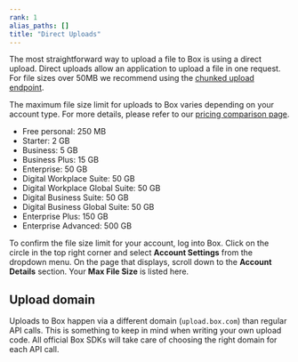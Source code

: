```yaml
---
rank: 1
alias_paths: []
title: "Direct Uploads"
---
```

The most straightforward way to upload a file to Box is using a direct upload.
Direct uploads allow an application to upload a file in one request. For file
sizes over 50MB we recommend using the [chunked upload endpoint][cu].

The maximum file size limit for uploads to Box varies depending on your account
type. For more details, please refer to our [pricing comparison page][pcp].

* Free personal: 250 MB
* Starter: 2 GB
* Business: 5 GB
* Business Plus: 15 GB
* Enterprise: 50 GB
* Digital Workplace Suite: 50 GB
* Digital Workplace Global Suite: 50 GB
* Digital Business Suite: 50 GB
* Digital Business Global Suite: 50 GB
* Enterprise Plus: 150 GB
* Enterprise Advanced: 500 GB

To confirm the file size limit for your account, log into Box. Click on the
circle in the top right corner and select **Account Settings** from the dropdown
menu. On the page that displays, scroll down to the **Account Details**
section. Your **Max File Size** is listed here.

## Upload domain

Uploads to Box happen via a different domain (`upload.box.com`) than regular API
calls. This is something to keep in mind when writing your own upload code. All
official Box SDKs will take care of choosing the right domain for each API call.

[cu]: g://uploads/chunked
[pcp]: https://www.box.com/pricing

